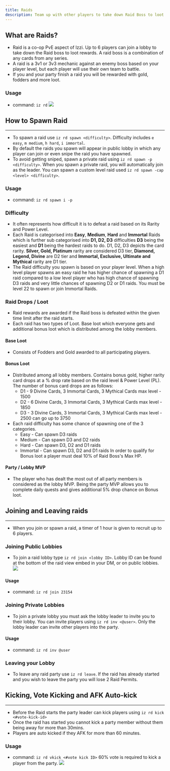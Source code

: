 ```yaml
---
title: Raids
description: Team up with other players to take down Raid Boss to loot card drops and rewards.
---
```


## What are Raids?
- Raid is a co-op PvE aspect of Izzi. Up to 6 players can join a lobby to take down the Raid boss to loot rewards. 
A raid boss is a combination of any cards from any series.
- A raid is a 3v1 or 3v3 mechanic against an enemy boss based on your player level, but each player will use their own team to battle. 
- If you and your party finish a raid you will be rewarded with gold, fodders and more loot.

### Usage
- command: `iz rd` <img src="../images/rd.jpg" />

## How to Spawn Raid
---
- To spawn a raid use `iz rd spawn <difficulty>`. Difficulty includes `e easy`, `m medium`, `h hard`, `i immortal`.
- By default the raids you spawn will appear in public lobby in which any player can join or even snipe the raid you have spawned.
- To avoid getting sniped, spawn a private raid using `iz rd spawn -p <difficulty>`.
<Note>When you spawn a private raid, you will automatically join as the leader.</Note>
<Note>You can spawn a custom level raid used `iz rd spawn -cap <level> <difficulty>`.</Note>

### Usage
- command: `iz rd spawn i -p`

### Difficulty
- It often represents how difficult it is to defeat a raid based on its Rarity and Power Level. 
- Each Raid is categorised into **Easy**, **Medium**, **Hard** and **Immortal** Raids which is further sub categorised into **D1, D2, D3** 
difficulties **D3** being the easiest and **D1** being the hardest raids to do.
<Note>D1, D2, D3 depicts the card rarity. **Silver, Gold, Platinum** rarity are considered D3 tier, 
**Diamond, Legend, Divine** are D2 tier and **Immortal, Exclusive, Ultimate and Mythical** rarity are D1 tier.</Note>
- The Raid difficulty you spawn is based on your player level. When a high level player spawns an easy raid he has higher 
chance of spawning a D1 raid compared to a low level player who has high chance of spawning 
D3 raids and very little chances of spawning D2 or D1 raids.
<Note>You must be level 22 to spawn or join Immortal Raids.</Note>

### Raid Drops / Loot
- Raid rewards are awarded if the Raid boss is defeated within the given time limit after the raid starts.
- Each raid has two types of Loot. Base loot which everyone gets and additional bonus loot which is distributed among the lobby members.

#### Base Loot
- Consists of Fodders and Gold awarded to all participating players.

#### Bonus Loot
- Distributed among all lobby members. Contains bonus gold, higher rarity card drops at a % drop rate 
based on the raid level & Power Level (PL). The number of bonus card drops are as follows:
    - D1 - 9 Divine Cards, 3 Immortal Cards, 3 Mythical Cards max level - 1500
    - D2 - 6 Divine Cards, 3 Immortal Cards, 3 Mythical Cards max level - 1850
    - D3 - 3 Divine Cards, 3 Immortal Cards, 3 Mythical Cards max level - 2500 can go up to 3750
- Each raid difficulty has some chance of spawning one of the 3 categories.
    - Easy - Can spawn D3 raids
    - Medium - Can spawn D3 and D2 raids
    - Hard - Can spawn D3, D2 and D1 raids
    - Immortal - Can spawn D3, D2 and D1 raids
<Note>In order to qualify for Bonus loot a player must deal 10% of Raid Boss's Max HP.</Note>

#### Party / Lobby MVP
- The player who has dealt the most out of all party members is considered as the lobby MVP. 
<Note>Being the party MVP allows you to complete daily quests and gives additional 5% drop chance on Bonus loot.</Note>

## Joining and Leaving raids
---
- When you join or spawn a raid, a timer of 1 hour is given to recruit up to 6 players.

### Joining Public Lobbies
-  To join a raid lobby type `iz rd join <lobby ID>`. Lobby ID can be found at the bottom of the 
raid view embed in your DM, or on public lobbies. <img src="../images/rdlobby.jpg" />

#### Usage
- command: `iz rd join 23154`

### Joining Private Lobbies
- To join a private lobby you must ask the lobby leader to invite you to their lobby. 
You can invite players using `iz rd inv <@user>`. Only the lobby leader can invite other players into the party.

#### Usage
- command: `iz rd inv @user`

### Leaving your Lobby
- To leave any raid party use `iz rd leave`.
<Note>If the raid has already started and you wish to leave the party you will lose 2 Raid Permits.</Note>

## Kicking, Vote Kicking and AFK Auto-kick
---
- Before the Raid starts the party leader can kick players using `iz rd kick <#vote-kick-id>`
- Once the raid has started you cannot kick a party member without them being away for more than 30mins.
- Players are auto kicked if they AFK for more than 60 minutes.

### Usage
- command: `iz rd vkick <#vote kick ID>`
<Note>60% vote is required to kick a player from the party.</Note> <img src="../images/rd-kick.jpg" />

<CardGroup cols="3">
<Card title="Filters" href="/general/filters#raid-lobby" horizontal icon="thumbtack" />
</CardGroup>